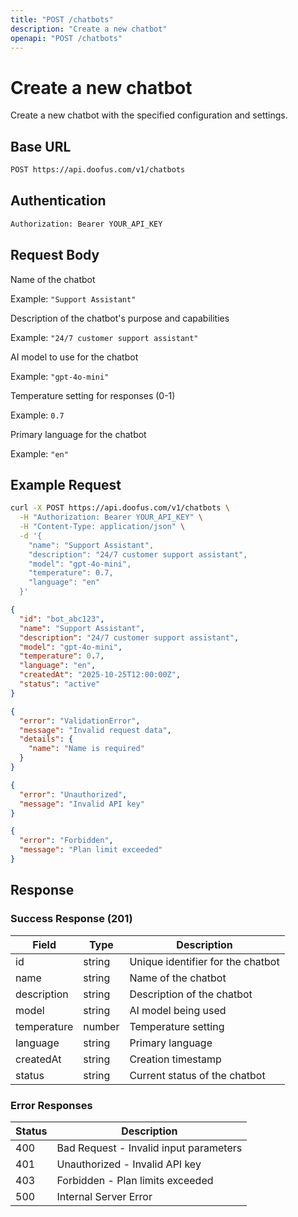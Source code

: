 ```yaml
---
title: "POST /chatbots"
description: "Create a new chatbot"
openapi: "POST /chatbots"
---
```


# Create a new chatbot

Create a new chatbot with the specified configuration and settings.

## Base URL

```bash
POST https://api.doofus.com/v1/chatbots
```

## Authentication

```bash
Authorization: Bearer YOUR_API_KEY
```

## Request Body

<ParamField body="name" type="string" required>
  Name of the chatbot
  
  Example: `"Support Assistant"`
</ParamField>

<ParamField body="description" type="string">
  Description of the chatbot's purpose and capabilities
  
  Example: `"24/7 customer support assistant"`
</ParamField>

<ParamField body="model" type="string" required>
  AI model to use for the chatbot
  
  Example: `"gpt-4o-mini"`
</ParamField>

<ParamField body="temperature" type="number">
  Temperature setting for responses (0-1)
  
  Example: `0.7`
</ParamField>

<ParamField body="language" type="string">
  Primary language for the chatbot
  
  Example: `"en"`
</ParamField>

## Example Request

<CodeGroup>

```bash Request
curl -X POST https://api.doofus.com/v1/chatbots \
  -H "Authorization: Bearer YOUR_API_KEY" \
  -H "Content-Type: application/json" \
  -d '{
    "name": "Support Assistant",
    "description": "24/7 customer support assistant",
    "model": "gpt-4o-mini",
    "temperature": 0.7,
    "language": "en"
  }'
```

```json Response (201)
{
  "id": "bot_abc123",
  "name": "Support Assistant",
  "description": "24/7 customer support assistant",
  "model": "gpt-4o-mini",
  "temperature": 0.7,
  "language": "en",
  "createdAt": "2025-10-25T12:00:00Z",
  "status": "active"
}
```

```json Response (400)
{
  "error": "ValidationError",
  "message": "Invalid request data",
  "details": {
    "name": "Name is required"
  }
}
```

```json Response (401)
{
  "error": "Unauthorized",
  "message": "Invalid API key"
}
```

```json Response (403)
{
  "error": "Forbidden",
  "message": "Plan limit exceeded"
}
```

</CodeGroup>

## Response

### Success Response (201)

| Field | Type | Description |
|-------|------|-------------|
| id | string | Unique identifier for the chatbot |
| name | string | Name of the chatbot |
| description | string | Description of the chatbot |
| model | string | AI model being used |
| temperature | number | Temperature setting |
| language | string | Primary language |
| createdAt | string | Creation timestamp |
| status | string | Current status of the chatbot |

### Error Responses

| Status | Description |
|--------|-------------|
| 400 | Bad Request - Invalid input parameters |
| 401 | Unauthorized - Invalid API key |
| 403 | Forbidden - Plan limits exceeded |
| 500 | Internal Server Error |